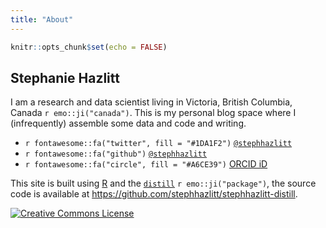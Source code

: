 ```yaml
---
title: "About"
---
```


```r
knitr::opts_chunk$set(echo = FALSE)
```


## Stephanie Hazlitt

I am a research and data scientist living in Victoria, British Columbia, Canada `r emo::ji("canada")`. This is my personal blog space where I (infrequently) assemble some data and code and writing.

  - `r fontawesome::fa("twitter", fill = "#1DA1F2")` [`@stephhazlitt`](https://www.twitter.com/stephhazlitt)
  - `r fontawesome::fa("github")` [`@stephhazlitt`](https://www.github.com/stephhazlitt)
  - `r fontawesome::fa("circle", fill = "#A6CE39")` [ORCID iD](https://orcid.org/0000-0002-3161-2304)
  
This site is built using [R](https://www.r-project.org/) and the [`distill`](https://rstudio.github.io/distill/) `r emo::ji("package")`, the source code is available at [https://github.com/stephhazlitt/stephhazlitt-distill](https://github.com/stephhazlitt/stephhazlitt-distill).

<a rel="license" href="https://creativecommons.org/licenses/by/4.0/"><img alt="Creative Commons License" style="border-width:0" src="https://i.creativecommons.org/l/by/4.0/88x31.png" /></a>
  